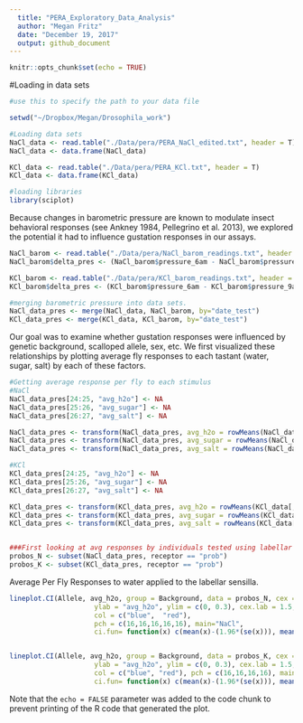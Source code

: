 ```yaml
---
  title: "PERA_Exploratory_Data_Analysis"
  author: "Megan Fritz"
  date: "December 19, 2017"
  output: github_document
---
```

  
  ```r
knitr::opts_chunk$set(echo = TRUE)
```

#Loading in data sets
```r

#use this to specify the path to your data file

setwd("~/Dropbox/Megan/Drosophila_work") 

#Loading data sets
NaCl_data <- read.table("./Data/pera/PERA_NaCl_edited.txt", header = T)
NaCl_data <- data.frame(NaCl_data)

KCl_data <- read.table("./Data/pera/PERA_KCl.txt", header = T)
KCl_data <- data.frame(KCl_data)

#loading libraries
library(sciplot)

```

Because changes in barometric pressure are known to modulate insect behavioral responses (see Ankney 1984, Pellegrino et al. 2013), we explored the potential it had to influence gustation responses in our assays.

```r

NaCl_barom <- read.table("./Data/pera/NaCl_barom_readings.txt", header = T)
NaCl_barom$delta_pres <- (NaCl_barom$pressure_6am - NaCl_barom$pressure_9am)

KCl_barom <- read.table("./Data/pera/KCl_barom_readings.txt", header = T)
KCl_barom$delta_pres <- (KCl_barom$pressure_6am - KCl_barom$pressure_9am)

#merging barometric pressure into data sets.
NaCl_data_pres <- merge(NaCl_data, NaCl_barom, by="date_test")
KCl_data_pres <- merge(KCl_data, KCl_barom, by="date_test")

```

Our goal was to examine whether gustation responses were influenced by genetic background, scalloped allele, sex, etc.  We first visualized these relationships by plotting average fly responses to each tastant (water, sugar, salt) by each of these factors.

```r

#Getting average response per fly to each stimulus
#NaCl
NaCl_data_pres[24:25, "avg_h2o"] <- NA
NaCl_data_pres[25:26, "avg_sugar"] <- NA
NaCl_data_pres[26:27, "avg_salt"] <- NA

NaCl_data_pres <- transform(NaCl_data_pres, avg_h2o = rowMeans(NaCl_data[, c(7, 10, 13)], na.rm = TRUE))
NaCl_data_pres <- transform(NaCl_data_pres, avg_sugar = rowMeans(NaCl_data[, c(8,11)], na.rm = TRUE))
NaCl_data_pres <- transform(NaCl_data_pres, avg_salt = rowMeans(NaCl_data[, c(9,12)], na.rm = TRUE))

#KCl
KCl_data_pres[24:25, "avg_h2o"] <- NA
KCl_data_pres[25:26, "avg_sugar"] <- NA
KCl_data_pres[26:27, "avg_salt"] <- NA

KCl_data_pres <- transform(KCl_data_pres, avg_h2o = rowMeans(KCl_data[, c(7, 10, 13)], na.rm = TRUE))
KCl_data_pres <- transform(KCl_data_pres, avg_sugar = rowMeans(KCl_data[, c(8,11)], na.rm = TRUE))
KCl_data_pres <- transform(KCl_data_pres, avg_salt = rowMeans(KCl_data[, c(9,12)], na.rm = TRUE))


###First looking at avg responses by individuals tested using labellar receptors
probos_N <- subset(NaCl_data_pres, receptor == "prob")  
probos_K <- subset(KCl_data_pres, receptor == "prob")

```

Average Per Fly Responses to water applied to the labellar sensilla.

```r


lineplot.CI(Allele, avg_h2o, group = Background, data = probos_N, cex = 1.5, xlab = "Allele", 
                     ylab = "avg_h2o", ylim = c(0, 0.3), cex.lab = 1.5, 
                     col = c("blue",  "red"), 
                     pch = c(16,16,16,16,16), main="NaCl",
                     ci.fun= function(x) c(mean(x)-(1.96*(se(x))), mean(x),(1.96*se(x))))


lineplot.CI(Allele, avg_h2o, group = Background, data = probos_K, cex = 1.5, xlab = "Allele", 
                     ylab = "avg_h2o", ylim = c(0, 0.3), cex.lab = 1.5, 
                     col = c("blue", "red"), pch = c(16,16,16,16), main = "KCl",
                     ci.fun= function(x) c(mean(x)-(1.96*(se(x))), mean(x)+(1.96*se(x))))


```

Note that the `echo = FALSE` parameter was added to the code chunk to prevent printing of the R code that generated the plot.
